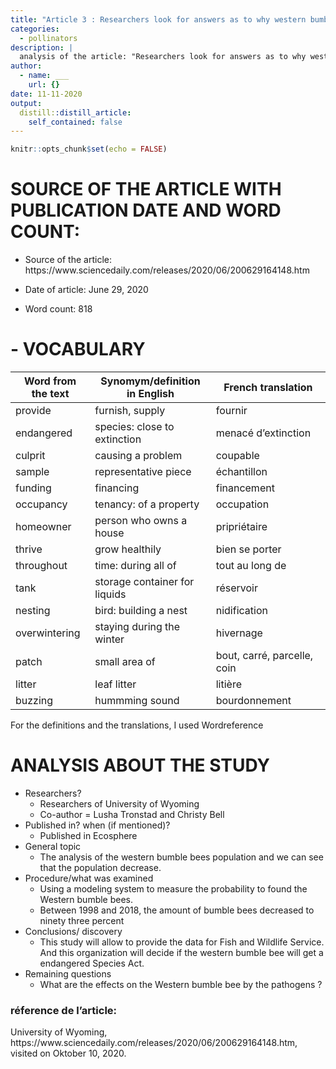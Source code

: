 ```yaml
---
title: "Article 3 : Researchers look for answers as to why western bumblebees are declining"
categories:
  - pollinators
description: |
  analysis of the article: "Researchers look for answers as to why western bumblebees are declining".
author:
  - name: ___
    url: {}
date: 11-11-2020
output:
  distill::distill_article:
    self_contained: false
---
```


```r
knitr::opts_chunk$set(echo = FALSE)
```


# SOURCE OF THE ARTICLE WITH PUBLICATION DATE AND WORD COUNT: 

* Source of the article: https://www.sciencedaily.com/releases/2020/06/200629164148.htm


* Date of article: June 29, 2020

* Word count: 818

# - VOCABULARY

| Word from the text | Synomym/definition in English | French translation          |
|--------------------|-------------------------------|-----------------------------|
| provide            | furnish, supply               | fournir                     |
| endangered         | species: close to extinction  | menacé d'extinction         |
| culprit            | causing a problem             | coupable                    |
| sample             | representative piece          | échantillon                 |
| funding            | financing                     | financement                 |
| occupancy          | tenancy: of a property        | occupation                  |
| homeowner          | person who owns a house       | pripriétaire                |
| thrive             | grow healthily                | bien se porter              |
| throughout         | time: during all of           | tout au long de             |
| tank               | storage container for liquids | réservoir                   |
| nesting            | bird: building a nest         | nidification                |
| overwintering      | staying during the winter     | hivernage                   |
| patch              | small area of                 | bout, carré, parcelle, coin |
| litter             | leaf litter                   | litière                     |
| buzzing            | hummming sound                | bourdonnement               |

For the definitions and the translations, I used Wordreference

# ANALYSIS ABOUT THE STUDY

* Researchers?
    +	Researchers of University of Wyoming
    +	Co-author = Lusha Tronstad and Christy Bell


* Published in? when (if mentioned)? 
    + Published in Ecosphere

* General topic
    + The analysis of the western bumble bees population and we can see that the population decrease. 

* Procedure/what was examined 
    +	Using a modeling system to measure the probability to found the Western bumble bees.
    +	Between 1998 and 2018, the amount of bumble bees decreased to ninety three percent


* Conclusions/ discovery 
    + This study will allow to provide the data for Fish and Wildlife Service. And this organization will decide if the western bumble bee will  get a endangered Species Act.


* Remaining questions
    + What are the effects on the Western bumble bee by the pathogens ?


### réference de l'article:

University of Wyoming, https://www.sciencedaily.com/releases/2020/06/200629164148.htm, visited on Oktober 10, 2020.



